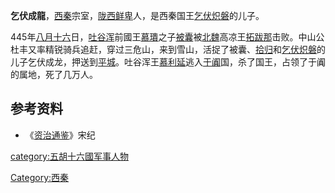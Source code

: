 '''乞伏成龍'''，[[西秦|西秦]]宗室，[[陇西鲜卑|陇西鲜卑]]人，是西秦国王[[乞伏炽磐|乞伏炽磐]]的儿子。

445年[[八月十六|八月十六]]日，[[吐谷浑|吐谷浑]]前國王[[慕璝|慕璝]]之子[[被囊|被囊]]被[[北魏|北魏]]高凉王[[拓跋那|拓跋那]]击败。中山公杜丰又率精锐骑兵追赶，穿过三危山，来到雪山，活捉了被囊、[[拾归|拾归]]和[[乞伏炽磐|乞伏炽磐]]的儿子乞伏成龙，押送到[[平城|平城]]。吐谷浑王[[慕利延|慕利延]]逃入[[于阗|于阗]]国，杀了国王，占领了于阗的属地，死了几万人。

==参考资料==
*《[[资治通鉴|资治通鉴]]》宋纪
{{DEFAULTSORT:Q}}
[[Category:西秦|Category:西秦]]
[[category:五胡十六國军事人物|category:五胡十六國军事人物]]